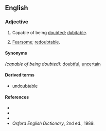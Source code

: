 ==English==

===Adjective===
{{en-adj}}

#Capable of being [[doubt]]ed; [[dubitable]].
# {{obsolete}} [[Fearsome]]; [[redoubtable]].

====Synonyms====
''(capable of being doubted):'' [[doubtful]], [[uncertain]]

====Derived terms====
*[[undoubtable]]

====References====
*{{R:Webster 1828}}
*{{R:Webster 1913}}
*{{R:Dictionary.com}}
*''Oxford English Dictionary'', 2nd ed., 1989.
